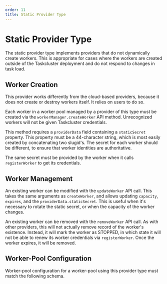 ```yaml
---
order: 11
title: Static Provider Type
---
```


# Static Provider Type

The static provider type implements providers that do not dynamically create workers.
This is appropriate for cases where the workers are created outside of the Taskcluster deployment and do not respond to changes in task load.

## Worker Creation

This provider works differently from the cloud-based providers, because it does not create or destroy workers itself.
It relies on users to do so.

Each worker in a worker pool managed by a provider of this type must be created via the `workerManager.createWorker` API method.
Unrecognized workers will not be given Taskcluster credentials.

This method requires a `providerData` field containing a `staticSecret` property.
This property must be a 44-character string, which is most easily created by concatenating two slugid's.
The secret for each worker should be different, to ensure that worker identities are authoritative.

The same secret must be provided by the worker when it calls `registerWorker` to get its credentials.

## Worker Management

An existing worker can be modified with the `updateWorker` API call.
This takes the same arguments as `createWorker`, and allows updating `capacity`, `expires`, and the `providerData.staticSecret`.
This is useful when it's necessary to rotate the static secret, or when the capacity of the worker changes.

An existing worker can be removed with the `removeWorker` API call.
As with other providers, this will not actually remove record of the worker's existence.
Instead, it will mark the worker as STOPPED, in which state it will not be able to renew its worker credentials via `registerWorker`.
Once the worker expires, it will be removed.

## Worker-Pool Configuration

Worker-pool configuration for a worker-pool using this provider type must match the following schema.

<SchemaTable schema="/schemas/worker-manager/v1/config-static.json#" />
